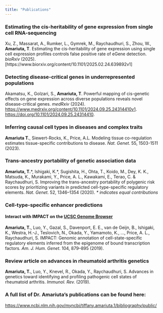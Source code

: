 ```yaml
---
title: "Publications"
---
```


### Estimating the cis-heritability of gene expression from single cell RNA-sequencing

Xu, Z., Massarat, A., Rumker, L., Gymrek, M., Raychaudhuri, S., Zhou, W., **Amariuta, T**. Estimating the cis-heritability of gene expression using single cell expression profiles controls false positive rate of eGene detection. *bioRxiv* (2025). [https://www.biorxiv.org/content/10.1101/2025.02.24.639892v1]

### Detecting disease-critical genes in underrepresented populations

Akamatsu, K., Golzari, S., **Amariuta, T**. Powerful mapping of cis-genetic effects on gene expression across diverse populations reveals novel disease-critical genes. *medRxiv* (2024). [https://www.medrxiv.org/content/10.1101/2024.09.25.24314410v1](https://www.medrxiv.org/content/10.1101/2024.09.25.24314410v1). [https://doi.org/10.1101/2024.09.25.24314410](https://doi.org/10.1101/2024.09.25.24314410).

### Inferring causal cell types in diseases and complex traits

**Amariuta T.**, Siewert-Rocks, K., Price, A.L. Modeling tissue co-regulation estimates tissue-specific contributions to disease. *Nat. Genet*. 55, 1503-1511 (2023). 

### Trans-ancestry portability of genetic association data

**Amariuta, T.**\*, Ishigaki, K.\*, Sugishita, H., Ohta, T., Koido, M., Dey, K. K., Matsuda, K., Murakami, Y., Price, A. L., Kawakami, E., Terao, C. & Raychaudhuri, S. Improving the trans-ancestry portability of polygenic risk scores by prioritizing variants in predicted cell-type-specific regulatory elements. *Nat. Genet*. 52, 1346–1354 (2020). *\* indicates equal contributions*

### Cell-type-specific enhancer predictions

#### Interact with IMPACT on the [UCSC Genome Browser](https://www.amariutalab.org/genomebrowser)

**Amariuta, T.**, Luo, Y., Gazal, S., Davenport, E. E., van de Geijn, B., Ishigaki, K., Westra, H.-J., Teslovich, N., Okada, Y., Yamamoto, K., …, Price, A. L., Raychaudhuri, S. IMPACT: Genomic annotation of cell-state-specific regulatory elements inferred from the epigenome of bound transcription factors. *Am. J. Hum. Genet*. 104, 879–895 (2019).

### Review article on advances in rheumatoid arthritis genetics

**Amariuta, T.**, Luo, Y., Knevel, R., Okada, Y., Raychaudhuri, S. Advances in genetics toward identifying and profiling pathogenic cell states of rheumatoid arthritis. *Immunol. Rev.* (2019).

### A full list of Dr. Amariuta's publications can be found here:

[https://www.ncbi.nlm.nih.gov/myncbi/tiffany.amariuta.1/bibliography/public/](https://www.ncbi.nlm.nih.gov/myncbi/tiffany.amariuta.1/bibliography/public/)
